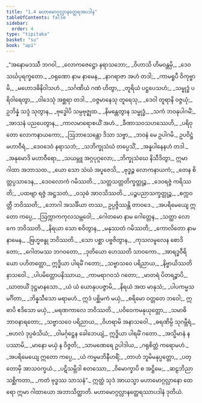 ```yaml
---
title: "1.4 မဟာမောဂ္ဂလ္လာနတ္ထေရအပဒါန"
tableOfContents: false
sidebar:
  order: 4
type: "tipitaka"
basket: "su"
book: "ap1"
---
```



<DynamicBreadcrumb />

<Division number="375" book="ap1" e="ch" v="20" p="34">

<Paragraph number="384" type="verses" book="ap1">
_“အနောမဒဿီ ဘဂဝါ,_  
_လောကဇေဋ္ဌော နရာသဘော;_  
_ဝိဟာသိ ဟိမဝန္တမှိ,_  
_ဒေဝသင်္ဃပုရက္ခတော._  

</Paragraph>

</Division>
<Division number="376" book="ap1" e="ch" v="20" p="34">

<Paragraph number="385" type="verses" book="ap1">
_ဝရုဏော နာမ နာမေန,_  
_နာဂရာဇာ အဟံ တဒါ;_  
_ကာမရူပီ ဝိကုဗ္ဗာမိ,_  
_မဟောဒဓိနိဝါသဟံ._  

</Paragraph>

</Division>
<Division number="377" book="ap1" e="ch" v="20" p="34">

<Paragraph number="386" type="verses" book="ap1">
_သင်္ဂဏိယံ ဂဏံ ဟိတွာ,_  
_တူရိယံ ပဋ္ဌပေသဟံ;_  
_သမ္ဗုဒ္ဓံ ပရိဝါရေတွာ,_  
_ဝါဒေသုံ အစ္ဆရာ တဒါ._  

</Paragraph>

</Division>
<Division number="378" book="ap1" e="ch" v="20" p="35">

<Paragraph number="387" type="verses" book="ap1">
_ဝဇ္ဇမာနေသု တူရေသု,_  
_ဒေဝါ တူရာနိ ဝဇ္ဇယုံ;_  
ဥဘိန္နံ သဒ္ဒံ သုတွာန,_  
_ဗုဒ္ဓေါပိ သမ္ပဗုဇ္ဈထ._  

</Paragraph>

</Division>
<Division number="379" book="ap1" e="ch" v="20" p="35">

<Paragraph number="388" type="verses" book="ap1">
_နိမန္တေတွာန သမ္ဗုဒ္ဓံ,_  
_သကံ ဘဝနုပါဂမိံ;_  
_အာသနံ ပညပေတွာန,_  
_ကာလမာရောစယိံ အဟံ._  

</Paragraph>

</Division>
<Division number="380" book="ap1" e="ch" v="20" p="35">

<Paragraph number="389" type="verses" book="ap1">
_ခီဏာသဝသဟဿေဟိ,_  
_ပရိဝုတော လောကနာယကော;_  
_ဩဘာသေန္တော ဒိသာ သဗ္ဗာ,_  
_ဘဝနံ မေ ဥပါဂမိ._  

</Paragraph>

</Division>
<Division number="381" book="ap1" e="ch" v="20" p="35">

<Paragraph number="390" type="verses" book="ap1">
ဥပဝိဋ္ဌံ မဟာဝီရံ,_  
_ဒေဝဒေဝံ နရာသဘံ;_  
_သဘိက္ခုသံဃံ တပ္ပေသိံ,_  
_အန္နပါနေနဟံ တဒါ._  

</Paragraph>

</Division>
<Division number="382" book="ap1" e="ch" v="20" p="35">

<Paragraph number="391" type="verses" book="ap1">
_အနုမောဒိ မဟာဝီရော,_  
_သယမ္ဘူ အဂ္ဂပုဂ္ဂလော;_  
_ဘိက္ခုသံဃေ နိသီဒိတွာ,_  
ဣမာ ဂါထာ အဘာသထ._  

</Paragraph>

</Division>
<Division number="383" book="ap1" e="ch" v="20" p="35">

<Paragraph number="392" type="verses" book="ap1">
_ယော သော သံဃံ အပူဇေသိ,_  
_ဗုဒ္ဓဉ္စ လောကနာယကံ;_  
_တေန စိတ္တပ္ပသာဒေန,_  
_ဒေဝလောကံ ဂမိဿတိ._  

</Paragraph>

</Division>
<Division number="384" book="ap1" e="ch" v="20" p="35">

<Paragraph number="393" type="verses" book="ap1">
_သတ္တသတ္တတိက္ခတ္တုဉ္စ,_  
_ဒေဝရဇ္ဇံ ကရိဿတိ;_  
_ပထဗျာ ရဇ္ဇံ အဋ္ဌသတံ,_  
_ဝသုဓံ အာဝသိဿတိ._  

</Paragraph>

</Division>
<Division number="385" book="ap1" e="ch" v="20" p="35">

<Paragraph number="394" type="verses" book="ap1">
_ပဉ္စပညာသက္ခတ္တုဉ္စ,_  
_စက္ကဝတ္တီ ဘဝိဿတိ;_  
_ဘောဂါ အသင်္ခိယာ တဿ,_  
ဥပ္ပဇ္ဇိဿန္တိ တာဝဒေ._  

</Paragraph>

</Division>
<Division number="386" book="ap1" e="ch" v="20" p="35">

<Paragraph number="395" type="verses" book="ap1">
_အပရိမေယျေ ဣတော ကပ္ပေ,_  
_ဩက္ကာကကုလသမ္ဘဝေါ;_  
_ဂေါတမော နာမ ဂေါတ္တေန,_  
_သတ္ထာ လောကေ ဘဝိဿတိ._  

</Paragraph>

</Division>
<Division number="387" book="ap1" e="ch" v="20" p="35">

<Paragraph number="396" type="verses" book="ap1">
_နိရယာ သော စဝိတွာန,_  
_မနုဿတံ ဂမိဿတိ;_  
_ကောလိတော နာမ နာမေန,_  
_ဗြဟ္မဗန္ဓု ဘဝိဿတိ._  

</Paragraph>

</Division>
<Division number="388" book="ap1" e="ch" v="20" p="35">

<Paragraph number="397" type="verses" book="ap1">
_သော ပစ္ဆာ ပဗ္ဗဇိတွာန,_  
_ကုသလမူလေန စောဒိတော;_  
_ဂေါတမဿ ဘဂဝတော,_  
_ဒုတိယော ဟေဿတိ သာဝကော._  

</Paragraph>

</Division>
<Division number="389" book="ap1" e="ch" v="20" p="35">

<Paragraph number="398" type="verses" book="ap1">
_အာရဒ္ဓဝီရိယော ပဟိတတ္တော,_  
ဣဒ္ဓိယာ ပါရမိံ ဂတော;_  
_သဗ္ဗာသဝေ ပရိညာယ,_  
_နိဗ္ဗာယိဿတိနာသဝေါ._  

</Paragraph>

</Division>
<Division number="390" book="ap1" e="ch" v="20" p="35">

<Paragraph number="399" type="verses" book="ap1">
_ပါပမိတ္တောပနိဿာယ,_  
_ကာမရာဂဝသံ ဂတော;_  
_မာတရံ ပိတရဉ္စာပိ,_  
_ဃာတယိံ ဒုဋ္ဌမာနသော._  

</Paragraph>

</Division>
<Division number="391" book="ap1" e="ch" v="20" p="36">

<Paragraph number="400" type="verses" book="ap1">
_ယံ ယံ ယောနုပပဇ္ဇာမိ,_  
_နိရယံ အထ မာနုသံ;_  
_ပါပကမ္မသမင်္ဂိတာ,_  
_ဘိန္နသီသော မရာမဟံ._  

</Paragraph>

</Division>
<Division number="392" book="ap1" e="ch" v="20" p="36">

<Paragraph number="401" book="ap1">
ဣဒံ ပစ္ဆိမကံ မယှံ,_  
_စရိမော ဝတ္တတေ ဘဝေါ;_  
ဣဓာပိ ဧဒိသော မယှံ,_  
_မရဏကာလေ ဘဝိဿတိ._  

</Paragraph>

</Division>
<Division number="393" book="ap1" e="ch" v="20" p="36">

<Paragraph number="402" type="verses" book="ap1">
_ပဝိဝေကမနုယုတ္တော,_  
_သမာဓိဘာဝနာရတော;_  
_သဗ္ဗာသဝေ ပရိညာယ,_  
_ဝိဟရာမိ အနာသဝေါ._  

</Paragraph>

</Division>
<Division number="394" book="ap1" e="ch" v="20" p="36">

<Paragraph number="403" type="verses" book="ap1">
_ဓရဏိမ္ပိ သုဂမ္ဘီရံ,_  
_ဗဟလံ ဒုပ္ပဓံသိယံ;_  
_ဝါမင်္ဂုဋ္ဌေန ခေါဘေယျံ,_  
ဣဒ္ဓိယာ ပါရမိံ ဂတော._  

</Paragraph>

</Division>
<Division number="395" book="ap1" e="ch" v="20" p="36">

<Paragraph number="404" type="verses" book="ap1">
_အသ္မိမာနံ န ပဿာမိ,_  
_မာနော မယှံ န ဝိဇ္ဇတိ;_  
_သာမဏေရေ ဥပါဒါယ,_  
_ဂရုစိတ္တံ ကရောမဟံ._  

</Paragraph>

</Division>
<Division number="396" book="ap1" e="ch" v="20" p="36">

<Paragraph number="405" type="verses" book="ap1">
_အပရိမေယျေ ဣတော ကပ္ပေ,_  
_ယံ ကမ္မမဘိနီဟရိံ;_  
_တာဟံ ဘူမိမနုပ္ပတ္တော,_  
_ပတ္တောမှိ အာသဝက္ခယံ._  

</Paragraph>

</Division>
<Division number="397" book="ap1" e="ch" v="20" p="36">

<Paragraph number="406" type="verses" book="ap1">
_ပဋိသမ္ဘိဒါ စတဿော,_  
_ဝိမောက္ခာပိ စ အဋ္ဌိမေ;_  
_ဆဠဘိညာ သစ္ဆိကတာ,_  
_ကတံ ဗုဒ္ဓဿ သာသနံ”._  

</Paragraph>

<Paragraph number="407" book="ap1">
ဣတ္ထံ သုဒံ အာယသ္မာ မဟာမောဂ္ဂလ္လာနော ထေရော ဣမာ ဂါထာယော အဘာသိတ္ထာတိ.

</Paragraph>
</Division>

<Paragraph number="408" type="center" book="ap1">
မဟာမောဂ္ဂလ္လာနတ္ထေရဿာပဒါနံ ဒုတိယံ.
</Paragraph>